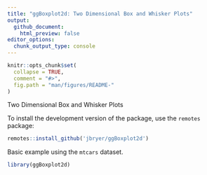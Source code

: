 ```yaml
---
title: "ggBoxplot2d: Two Dimensional Box and Whisker Plots"
output:
  github_document:
    html_preview: false
editor_options:
  chunk_output_type: console
---
```


```r
knitr::opts_chunk$set(
  collapse = TRUE,
  comment = "#>",
  fig.path = "man/figures/README-"
)
```

Two Dimensional Box and Whisker Plots

To install the development version of the package, use the `remotes` package:

```r
remotes::install_github('jbryer/ggBoxplot2d')
```

Basic example using the `mtcars` dataset.

```r
library(ggBoxplot2d)

```
